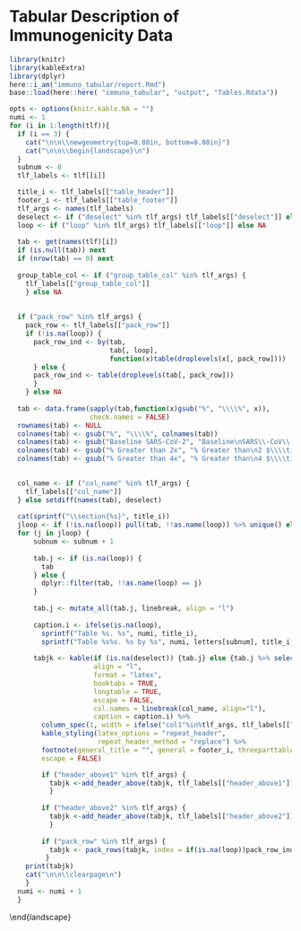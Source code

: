 #  Tabular Description of Immunogenicity Data {#immuno-tabular}
\captionsetup{justification=raggedright,singlelinecheck=false}
```r
library(knitr)
library(kableExtra)
library(dplyr)
here::i_am("immuno_tabular/report.Rmd")
base::load(here::here( "immuno_tabular", "output", "Tables.Rdata"))

```
\captionsetup[table]{labelformat=empty}
```r
opts <- options(knitr.kable.NA = "")
numi <- 1
for (i in 1:length(tlf)){
  if (i == 3) {
    cat("\n\n\\newgeometry{top=0.08in, bottom=0.08in}")
    cat("\n\n\\begin{landscape}\n")
  }
  subnum <- 0
  tlf_labels <- tlf[[i]]

  title_i <- tlf_labels[["table_header"]]
  footer_i <- tlf_labels[["table_footer"]]
  tlf_args <- names(tlf_labels)
  deselect <- if ("deselect" %in% tlf_args) tlf_labels[["deselect"]] else NA
  loop <- if ("loop" %in% tlf_args) tlf_labels[["loop"]] else NA
  
  tab <- get(names(tlf)[i]) 
  if (is.null(tab)) next
  if (nrow(tab) == 0) next
  
  group_table_col <- if ("group_table_col" %in% tlf_args) {
    tlf_labels[["group_table_col"]] 
    } else NA 
  
  
  if ("pack_row" %in% tlf_args) {
    pack_row <- tlf_labels[["pack_row"]]
    if (!is.na(loop)) { 
      pack_row_ind <- by(tab, 
                         tab[, loop], 
                         function(x)table(droplevels(x[, pack_row])))
      } else {
      pack_row_ind <- table(droplevels(tab[, pack_row]))  
      }
    } else NA
  
  tab <- data.frame(sapply(tab,function(x)gsub("%", "\\\\%", x)),
                    check.names = FALSE)
  rownames(tab) <- NULL
  colnames(tab) <- gsub("%", "\\\\%", colnames(tab))
  colnames(tab) <- gsub("Baseline SARS-CoV-2", "Baseline\nSARS\\-CoV\\-2", colnames(tab))
  colnames(tab) <- gsub("% Greater than 2x", "% Greater than\n2 $\\\\times$", colnames(tab))
  colnames(tab) <- gsub("% Greater than 4x", "% Greater than\n4 $\\\\times$", colnames(tab))
  

  col_name <- if ("col_name" %in% tlf_args) {
    tlf_labels[["col_name"]] 
  } else setdiff(names(tab), deselect)
  
  cat(sprintf("\\section{%s}", title_i))
  jloop <- if (!is.na(loop)) pull(tab, !!as.name(loop)) %>% unique() else 1
  for (j in jloop) {
      subnum <- subnum + 1
      
      tab.j <- if (is.na(loop)) {
        tab 
      } else {
        dplyr::filter(tab, !!as.name(loop) == j)
      }
      
      tab.j <- mutate_all(tab.j, linebreak, align = "l")
      
      caption.i <- ifelse(is.na(loop),
        sprintf("Table %s. %s", numi, title_i),                  
        sprintf("Table %s%s. %s by %s", numi, letters[subnum], title_i, j))
      
      tabjk <- kable(if (is.na(deselect)) {tab.j} else {tab.j %>% select(-!!deselect)},
                     align = "l",
                     format = "latex",
                     booktabs = TRUE,
                     longtable = TRUE,
                     escape = FALSE,
                     col.names = linebreak(col_name, align="l"),
                     caption = caption.i) %>%
        column_spec(1, width = ifelse("col1"%in%tlf_args, tlf_labels[["col1"]],"2.7cm")) %>% 
        kable_styling(latex_options = "repeat_header", 
                      repeat_header_method = "replace") %>%
        footnote(general_title = "", general = footer_i, threeparttable = TRUE,
        escape = FALSE)

        if ("header_above1" %in% tlf_args) {
          tabjk <-add_header_above(tabjk, tlf_labels[["header_above1"]])
          }
        
        if ("header_above2" %in% tlf_args) {
          tabjk <-add_header_above(tabjk, tlf_labels[["header_above2"]])
          }
      
        if ("pack_row" %in% tlf_args) {
          tabjk <- pack_rows(tabjk, index = if(is.na(loop))pack_row_ind else pack_row_ind[j], escape = FALSE)
         }
    print(tabjk)
    cat("\n\n\\clearpage\n")
    }
  numi <- numi + 1
  }

```
\end{landscape}
\captionsetup[table]{labelformat=default}
\newgeometry{margin=1in}